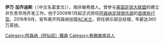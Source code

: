 '''伊万·加齐迪斯'''（{{lang|en|Ivan Gazidis}}（中文名葛爱文）{{bd|1964年|9月13日|||catIdx=Gazidis, Ivan}}），南非裔希腊人。曾参与[[美国足球大联盟|美国足球大联盟]]的建立并负责市场开发工作。他于2009年1月起正式担任[[阿森纳足球俱乐部|阿森纳足球俱乐部]]的[[首席执行官|首席执行官]]。2018年9月，宣布离开阿森纳加盟[[AC米兰|AC米兰]]，担任俱乐部总经理，年薪达360万英镑。
{{US-bio-stub}}

{{DEFAULTSORT:Gazidis, Ivan}}
[[Category:阿森纳（阿仙奴）職員|Category:阿森纳（阿仙奴）職員]]
[[Category:希臘裔南非人|Category:希臘裔南非人]]
